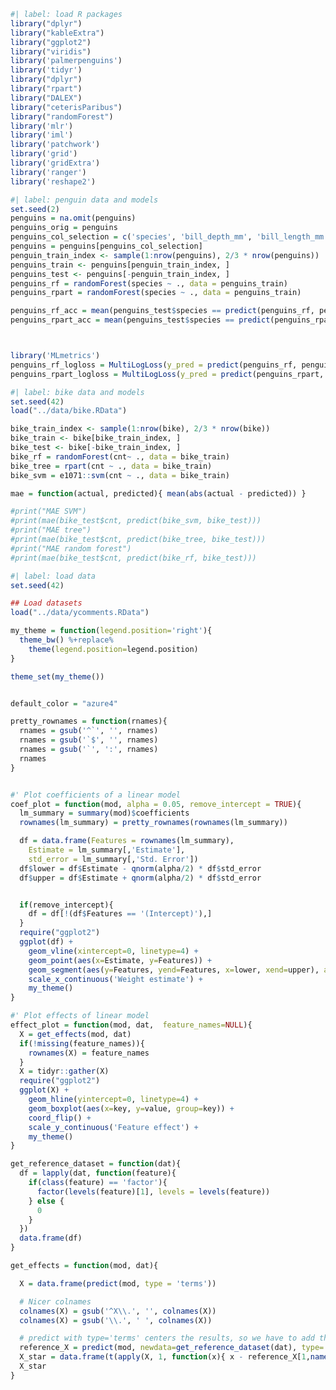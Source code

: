 ```r
#| label: load R packages
library("dplyr")
library("kableExtra")
library("ggplot2")
library("viridis")
library('palmerpenguins')
library('tidyr')
library("dplyr")
library("rpart")
library("DALEX")
library("ceterisParibus")
library("randomForest")
library('mlr')
library('iml')
library('patchwork')
library('grid')
library('gridExtra')
library('ranger')
library('reshape2')
```

```r
#| label: penguin data and models
set.seed(2)
penguins = na.omit(penguins)
penguins_orig = penguins
penguins_col_selection = c('species', 'bill_depth_mm', 'bill_length_mm', 'flipper_length_mm', 'sex', 'body_mass_g') 
penguins = penguins[penguins_col_selection] 
penguin_train_index <- sample(1:nrow(penguins), 2/3 * nrow(penguins))
penguins_train <- penguins[penguin_train_index, ]
penguins_test <- penguins[-penguin_train_index, ]
penguins_rf = randomForest(species ~ ., data = penguins_train)
penguins_rpart = randomForest(species ~ ., data = penguins_train)

penguins_rf_acc = mean(penguins_test$species == predict(penguins_rf, penguins_test))
penguins_rpart_acc = mean(penguins_test$species == predict(penguins_rpart, penguins_test))



library('MLmetrics')
penguins_rf_logloss = MultiLogLoss(y_pred = predict(penguins_rf, penguins_test, type="prob"), y_true = penguins_test$species)
penguins_rpart_logloss = MultiLogLoss(y_pred = predict(penguins_rpart, penguins_test, type="prob"), y_true = penguins_test$species)
```

```r
#| label: bike data and models
set.seed(42)
load("../data/bike.RData")

bike_train_index <- sample(1:nrow(bike), 2/3 * nrow(bike))
bike_train <- bike[bike_train_index, ]
bike_test <- bike[-bike_train_index, ]
bike_rf = randomForest(cnt~ ., data = bike_train)
bike_tree = rpart(cnt ~ ., data = bike_train)
bike_svm = e1071::svm(cnt ~ ., data = bike_train)

mae = function(actual, predicted){ mean(abs(actual - predicted)) }

#print("MAE SVM")
#print(mae(bike_test$cnt, predict(bike_svm, bike_test)))
#print("MAE tree")
#print(mae(bike_test$cnt, predict(bike_tree, bike_test)))
#print("MAE random forest")
#print(mae(bike_test$cnt, predict(bike_rf, bike_test)))

```


```r
#| label: load data
set.seed(42)

## Load datasets
load("../data/ycomments.RData")
```

```r
my_theme = function(legend.position='right'){
  theme_bw() %+replace%
    theme(legend.position=legend.position)
}

theme_set(my_theme())


default_color = "azure4"

pretty_rownames = function(rnames){
  rnames = gsub('^`', '', rnames)
  rnames = gsub('`$', '', rnames)
  rnames = gsub('`', ':', rnames)
  rnames
}


#' Plot coefficients of a linear model
coef_plot = function(mod, alpha = 0.05, remove_intercept = TRUE){
  lm_summary = summary(mod)$coefficients
  rownames(lm_summary) = pretty_rownames(rownames(lm_summary))

  df = data.frame(Features = rownames(lm_summary),
    Estimate = lm_summary[,'Estimate'],
    std_error = lm_summary[,'Std. Error'])
  df$lower = df$Estimate - qnorm(alpha/2) * df$std_error
  df$upper = df$Estimate + qnorm(alpha/2) * df$std_error


  if(remove_intercept){
    df = df[!(df$Features == '(Intercept)'),]
  }
  require("ggplot2")
  ggplot(df) +
    geom_vline(xintercept=0, linetype=4) +
    geom_point(aes(x=Estimate, y=Features)) +
    geom_segment(aes(y=Features, yend=Features, x=lower, xend=upper), arrow = arrow(angle=90, ends='both', length = unit(0.1, 'cm'))) +
    scale_x_continuous('Weight estimate') +
    my_theme()
}

#' Plot effects of linear model
effect_plot = function(mod, dat,  feature_names=NULL){
  X = get_effects(mod, dat)
  if(!missing(feature_names)){
    rownames(X) = feature_names
  }
  X = tidyr::gather(X)
  require("ggplot2")
  ggplot(X) +
    geom_hline(yintercept=0, linetype=4) +
    geom_boxplot(aes(x=key, y=value, group=key)) +
    coord_flip() +
    scale_y_continuous('Feature effect') +
    my_theme()
}

get_reference_dataset = function(dat){
  df = lapply(dat, function(feature){
    if(class(feature) == 'factor'){
      factor(levels(feature)[1], levels = levels(feature))
    } else {
      0
    }
  })
  data.frame(df)
}

get_effects = function(mod, dat){

  X = data.frame(predict(mod, type = 'terms'))

  # Nicer colnames
  colnames(X) = gsub('^X\\.', '', colnames(X))
  colnames(X) = gsub('\\.', ' ', colnames(X))

  # predict with type='terms' centers the results, so we have to add the mean again
  reference_X = predict(mod, newdata=get_reference_dataset(dat), type='terms')
  X_star = data.frame(t(apply(X, 1, function(x){ x - reference_X[1,names(X)]})))
  X_star
}


```

